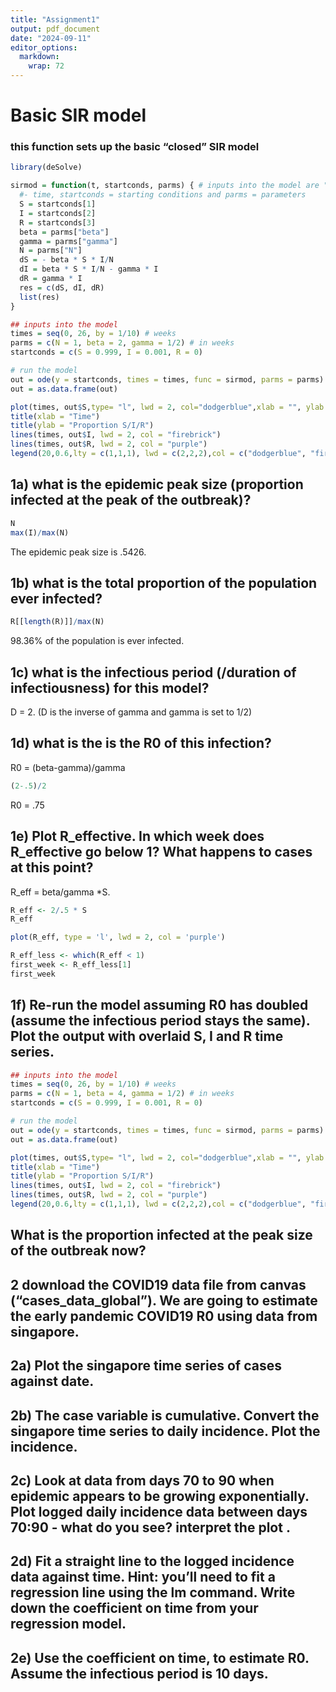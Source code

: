 ```yaml
---
title: "Assignment1"
output: pdf_document
date: "2024-09-11"
editor_options: 
  markdown: 
    wrap: 72
---
```


# Basic SIR model

### this function sets up the basic "closed" SIR model

```r
library(deSolve) 

sirmod = function(t, startconds, parms) { # inputs into the model are "t" 
  #- time, startconds = starting conditions and parms = parameters
  S = startconds[1]
  I = startconds[2]
  R = startconds[3]
  beta = parms["beta"]
  gamma = parms["gamma"]
  N = parms["N"]
  dS = - beta * S * I/N
  dI = beta * S * I/N - gamma * I
  dR = gamma * I 
  res = c(dS, dI, dR)
  list(res)
}

## inputs into the model
times = seq(0, 26, by = 1/10) # weeks
parms = c(N = 1, beta = 2, gamma = 1/2) # in weeks
startconds = c(S = 0.999, I = 0.001, R = 0)

# run the model
out = ode(y = startconds, times = times, func = sirmod, parms = parms)
out = as.data.frame(out)

plot(times, out$S,type= "l", lwd = 2, col="dodgerblue",xlab = "", ylab = "")
title(xlab = "Time")
title(ylab = "Proportion S/I/R")
lines(times, out$I, lwd = 2, col = "firebrick")
lines(times, out$R, lwd = 2, col = "purple")
legend(20,0.6,lty = c(1,1,1), lwd = c(2,2,2),col = c("dodgerblue", "firebrick","purple"), legend = c("S","I","R"))
```

## 1a) what is the epidemic peak size (proportion infected at the peak of the outbreak)?

```r
N
max(I)/max(N)
```
The epidemic peak size is .5426.

## 1b) what is the total proportion of the population ever infected?

```r
R[[length(R)]]/max(N)
```
98.36% of the population is ever infected. 

## 1c) what is the infectious period (/duration of infectiousness) for this model?

D = 2.
(D is the inverse of gamma and gamma is set to 1/2)

## 1d) what is the is the R0 of this infection?
R0 = (beta-gamma)/gamma  
```r
(2-.5)/2
```

R0 = .75

## 1e) Plot R_effective. In which week does R_effective go below 1? What happens to cases at this point?

R_eff = beta/gamma *S. 

```r
R_eff <- 2/.5 * S
R_eff

plot(R_eff, type = 'l', lwd = 2, col = 'purple')
```

```r
R_eff_less <- which(R_eff < 1)
first_week <- R_eff_less[1]
first_week
```

## 1f) Re-run the model assuming R0 has doubled (assume the infectious period stays the same). Plot the output with overlaid S, I and R time series. 
```r
## inputs into the model
times = seq(0, 26, by = 1/10) # weeks
parms = c(N = 1, beta = 4, gamma = 1/2) # in weeks
startconds = c(S = 0.999, I = 0.001, R = 0)

# run the model
out = ode(y = startconds, times = times, func = sirmod, parms = parms)
out = as.data.frame(out)

plot(times, out$S,type= "l", lwd = 2, col="dodgerblue",xlab = "", ylab = "")
title(xlab = "Time")
title(ylab = "Proportion S/I/R")
lines(times, out$I, lwd = 2, col = "firebrick")
lines(times, out$R, lwd = 2, col = "purple")
legend(20,0.6,lty = c(1,1,1), lwd = c(2,2,2),col = c("dodgerblue", "firebrick","purple"), legend = c("S","I","R"))

```
## What is the proportion infected at the peak size of the outbreak now? 

## 2 download the COVID19 data file from canvas ("cases_data_global"). We are going to estimate the early pandemic COVID19 R0 using data from singapore.

## 2a) Plot the singapore time series of cases against date.

## 2b) The case variable is cumulative. Convert the singapore time series to daily incidence. Plot the incidence.

## 2c)  Look at data from days 70 to 90 when epidemic appears to be growing exponentially. Plot logged daily incidence data between days 70:90 - what do you see? interpret the plot .

## 2d) Fit a straight line to the logged incidence data against time. Hint: you'll need to fit a regression line using the lm command. Write down the coefficient on time from your regression model.

## 2e) Use the coefficient on time, to estimate R0. Assume the infectious period is 10 days.










